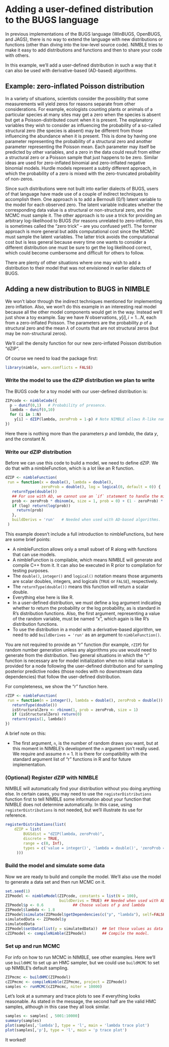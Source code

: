 # Adding a user-defined distribution to the BUGS language

In previous implementations of the BUGS language (WinBUGS, OpenBUGS, and JAGS), there is no way to extend the language with new distributions or functions (other than diving into the low-level source code).  NIMBLE tries to make it easy to add distributions and functions and then to share your code with others.

In this example, we'll add a user-defined distribution in such a way that it can also be used with derivative-based (AD-based) algorithms.

## Example: zero-inflated Poisson distribution

In a variety of situations, scientists consider the possibility that some measurements will yield zeros for reasons separate from other considerations.  For example, ecologists counting plants or animals of a particular species at many sites may get a zero when the species is absent but get a Poisson-distributed count when it is present.  The explanatory variables they wish to consider as influencing the probability of a so-called structural zero (the species is absent) may be different from those influencing the abundance when it is present.  This is done by having one parameter representing the probability of a structural zero and another parameter representing the Poisson mean.  Each parameter may itself be predicted by other variables, and a zero in the data could result from either a structural zero or a Poisson sample that just happens to be zero. Similar ideas are used for zero-inflated binomial and zero-inflated negative binomial models.  Hurdle models represent a subtly different approach, in which the probability of a zero is mixed with the zero-truncated probability of non-zeros.

Since such distributions were not built into earlier dialects of BUGS, users of that language have made use of a couple of indirect techniques to accomplish them.  One approach is to add a Bernoulli (0/1) latent variable to the model for each observed zero.  The latent variable indicates whether the corresponding data value is a structural or non-structural zero, and the MCMC must sample it.  The other approach is to use a trick for providing an arbitrary log-likelihood to BUGS (for reasons unrelated to zero-inflation, this is sometimes called the "zero trick" -- are you confused yet?).  The former approach is more general but adds computational cost since the MCMC must sample the latent variables.  The latter trick avoids the computational cost but is less general because every time one wants to consider a different distribution one must be sure to get the log likelihood correct, which could become cumbersome and difficult for others to follow.

There are plenty of other situations where one may wish to add a distribution to their model that was not envisioned in earlier dialects of BUGS.  

## Adding a new distribution to BUGS in NIMBLE

We won't labor through the indirect techniques mentioned for implementing zero inflation.  Also, we won't do this example in an interesting real model because all the other model components would get in the way.  Instead we'll just show a toy example.  Say we have $N$ observations, $y[i], i = 1 \ldots N$, each from a zero-inflated Poisson.  The parameters are the probability $p$ of a structural zero and the mean $\lambda$ of counts that are not structural zeros (but may be non-structural zeros).

We'll call the density function for our new zero-inflated Poisson distribution "dZIP".

Of course we need to load the package first:
```r
library(nimble, warn.conflicts = FALSE)
```

### Write the model to use the dZIP distribution we plan to write

The BUGS code for a toy model with our user-defined distribution is:

```r
ZIPcode <- nimbleCode({
  p ~ dunif(0,1)   # Probability of presence.
  lambda ~ dunif(0,10)
  for (i in 1:N)
    y[i] ~ dZIP(lambda, zeroProb = 1-p) # Note NIMBLE allows R-like named-parameter syntax.
})
```

Here there is nothing more than the parameters $p$ and $lambda$, the data $y$, and the constant $N$.

### Write our dZIP distribution

Before we can use this code to build a model, we need to define dZIP.  We do that with a nimbleFunction, which is a lot like an R function.

```r
dZIP <- nimbleFunction(
 run = function(x = double(), lambda = double(),
                zeroProb = double(), log = logical(0, default = 0)) {
   returnType(double())
   ## For use with AD, we cannot use an `if` statement to handle the mixture.
   prob <- zeroProb * dbinom(x, size = 1, prob = 0) + (1 - zeroProb) * dpois(x, lambda)
   if (log) return(log(prob))
     return(prob)
   },
   buildDerivs = 'run'   # Needed when used with AD-based algorithms.
 )
```

This example doesn't include a full introduction to nimbleFunctions, but here are some brief points:

* A nimbleFunction allows only a small subset of R along with functions that can use models.
* A nimbleFunction is compilable, which means NIMBLE will generate and compile C++ from it.  It can also be executed in R prior to compilation for testing purposes.
* The `double()`, `integer()` and `logical()` notation means those arguments are scalar doubles, integers, and logicals (`TRUE` or `FALSE`), respectively.
* The `returnType(double())` means this function will return a scalar double.
* Everything else here is like R.
* In a user-defined distribution, we must define a log argument indicating whether to return the probability or the log probability, as is standard in R's distribution functions.  Also, the first argument, representing a value of the random variable, must be named "x", which again is like R's distribution functions.
* To use the distribution in a model with a derivative-based algorithm, we need to add `buildDerives = 'run'` as an argument to `nimbleFunction()`.

You are not required to provide an "r" function (for example, `rZIP`) for random number generation unless any algorithms you use would need to generate from the distribution. Two general situations in which the "r" function is necessary are for model initialization when no initial value is provided for a node following the user-defined distribution and for sampling posterior predictive nodes (those nodes with no downstream data dependencies) that follow the user-defined distribution.

For completeness, we show the "r" function here.


```r
rZIP <- nimbleFunction(
 run = function(n = integer(), lambda = double(), zeroProb = double()) {
   returnType(double())
   isStructuralZero <- rbinom(1, prob = zeroProb, size = 1)
   if (isStructuralZero) return(0)
   return(rpois(1, lambda))
})
```

A brief note on this:

* The first argument, `n`, is the number of random draws you want, but at this moment in NIMBLE's development the `n` argument isn't really used.  We require and assume n = 1.  It is there for compatibility with the standard argument list of "r" functions in R and for future implementation.

### (Optional) Register dZIP with NIMBLE

NIMBLE will automatically find your distribution without you doing anything else. In certain cases, you may need to use the `registerDistributions` function first to tell NIMBLE some information about your function that NIMBLE does not determine automatically. In this case, using `registerDistributions` is not needed, but we'll illustrate its use for reference.

```r
registerDistributions(list(
    dZIP = list(
        BUGSdist = "dZIP(lambda, zeroProb)",
        discrete = TRUE,
        range = c(0, Inf),
        types = c('value = integer()', 'lambda = double()', 'zeroProb = double()')
     )))
```

### Build the model and simulate some data

Now we are ready to build and compile the model.  We'll also use the model to generate a data set and then run MCMC on it.

```r
set.seed(1)
ZIPmodel <- nimbleModel(ZIPcode, constants = list(N = 100),
                        buildDerivs = TRUE) ## Needed when used with AD-based algorithms.
ZIPmodel$p <- 0.6             ## Choose values of p and lambda
ZIPmodel$lambda <- 1.8
ZIPmodel$simulate(ZIPmodel$getDependencies(c("p", "lambda"), self=FALSE)) ## Simulate `y`.
simulatedData <- ZIPmodel$y
simulatedData
ZIPmodel$setData(list(y = simulatedData))  ## Set those values as data in the model.
cZIPmodel <- compileNimble(ZIPmodel)       ## Compile the model.
```

### Set up and run MCMC

For info on how to run MCMC in NIMBLE, see other examples. Here we'll use `buildHMC` to set up an HMC sampler, but we could use `buildMCMC` to set up NIMBLE's default sampling.

```r
ZIPmcmc <- buildHMC(ZIPmodel)
cZIPmcmc <- compileNimble(ZIPmcmc, project = ZIPmodel)
samples <- runMCMC(cZIPmcmc, niter = 10000)
```

Let's look at a summary and trace plots to see if everything looks reasonable. As stated in the message, the second half are the valid HMC samples, although in this case they all look similar.

```r
samples <- samples[ , 5001:10000] 
summary(samples)
plot(samples[,'lambda'], type = 'l', main = 'lambda trace plot')
plot(samples[,'p'], type = 'l', main = 'p trace plot')
```

It worked!

